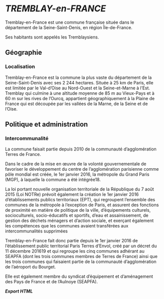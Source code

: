 <h1>***TREMBLAY-en-FRANCE***</h1>


<p>Tremblay-en-France est une commune française située dans le département de la Seine-Saint-Denis, en région Île-de-France.<p>

<p>Ses habitants sont appelés les Tremblaysiens.<p>


<h2>Géographie</h2>


<h3>Localisation</h3>


<p>Tremblay-en-France est la commune la plus vaste du département de la Seine-Saint-Denis avec ses 2 244 hectares. Située à 25 km de Paris, elle est limitée par le Val-d'Oise au Nord-Ouest et la Seine-et-Marne à l'Est. Tremblay qui culmine à une altitude moyenne de 85 m au Vieux-Pays et à 60 m sur les rives de l'Ourcq, appartient géographiquement à la Plaine de France qui est découpée par les vallées de la Marne, de la Seine et de l'Oise.<p>


<h2>Politique et administration</h2>


<h3>Intercommunalité</h3>


<p>La commune faisait partie depuis 2010 de la communauté d'agglomération Terres de France.

<p>Dans le cadre de la mise en œuvre de la volonté gouvernementale de favoriser le développement du centre de l'agglomération parisienne comme pôle mondial est créée, le 1er janvier 2016, la métropole du Grand Paris (MGP), à laquelle la commune a été intégrée18.<p>

<p>La loi portant nouvelle organisation territoriale de la République du 7 août 2015 (Loi NOTRe) prévoit également la création le 1er janvier 2016 d'établissements publics territoriaux (EPT), qui regroupent l'ensemble des communes de la métropole à l'exception de Paris, et assurent des fonctions de proximité en matière de politique de la ville, d'équipements culturels, socioculturels, socio-éducatifs et sportifs, d'eau et assainissement, de gestion des déchets ménagers et d'action sociale, et exerçant également les compétences que les communes avaient transférées aux intercommunalités supprimées<p>

<p>Tremblay-en-France fait donc partie depuis le 1er janvier 2016 de l'établissement public territorial Paris Terres d'Envol, créé par un décret du 11 décembre 201619 et qui regroupe les cinq communes adhérant au SEAPFA (dont les trois communes membres de Terres de France) ainsi que les trois communes qui faisaient partie de la communauté d'agglomération de l'aéroport du Bourget.<p>

<p>Elle est également membre du syndicat d'équipement et d'aménagement des Pays de France et de l'Aulnoye (SEAPFA).<p>

***Export HTML***